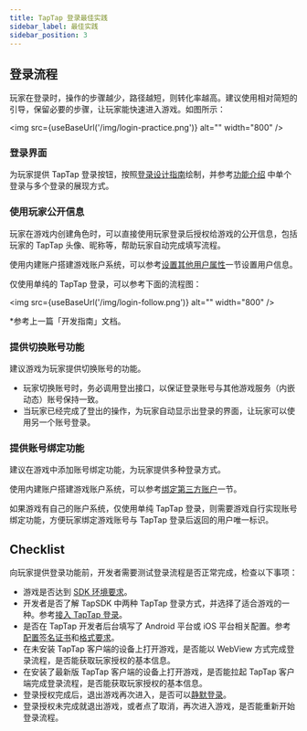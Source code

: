 ```yaml
---
title: TapTap 登录最佳实践
sidebar_label: 最佳实践
sidebar_position: 3
---
```



## 登录流程

玩家在登录时，操作的步骤越少，路径越短，则转化率越高。建议使用相对简短的引导，保留必要的步骤，让玩家能快速进入游戏。如图所示：

<img src={useBaseUrl('/img/login-practice.png')} alt="" width="800" />

### 登录界面

为玩家提供 TapTap 登录按钮，按照[登录设计指南](/design/)绘制，并参考[功能介绍](/sdk/taptap-login/features/) 中单个登录与多个登录的展现方式。

### 使用玩家公开信息

玩家在游戏内创建角色时，可以直接使用玩家登录后授权给游戏的公开信息，包括玩家的 TapTap 头像、昵称等，帮助玩家自动完成填写流程。

使用内建账户搭建游戏账户系统，可以参考[设置其他用户属性](/sdk/authentication/guide/#设置其他用户属性)一节设置用户信息。

仅使用单纯的 TapTap 登录，可以参考下面的流程图：

<img src={useBaseUrl('/img/login-follow.png')} alt="" width="800" />

*参考上一篇「开发指南」文档。

### 提供切换账号功能

建议游戏为玩家提供切换账号的功能。

- 玩家切换账号时，务必调用登出接口，以保证登录账号与其他游戏服务（内嵌动态）账号保持一致。
- 当玩家已经完成了登出的操作，为玩家自动显示出登录的界面，让玩家可以使用另一个账号登录。

### 提供账号绑定功能

建议在游戏中添加账号绑定功能，为玩家提供多种登录方式。

使用内建账户搭建游戏账户系统，可以参考[绑定第三方账户](/sdk/authentication/guide/#绑定第三方账户)一节。

如果游戏有自己的账户系统，仅使用单纯 TapTap 登录，则需要游戏自行实现账号绑定功能，方便玩家绑定游戏账号与 TapTap 登录后返回的用户唯一标识。

## Checklist

向玩家提供登录功能前，开发者需要测试登录流程是否正常完成，检查以下事项：

* 游戏是否达到 [SDK 环境要求](/sdk/start/quickstart/#环境要求)。
* 开发者是否了解 TapSDK 中两种 TapTap 登录方式，并选择了适合游戏的一种。参考[接入 TapTap 登录](/sdk/taptap-login/guide/start/)。
* 是否在 TapTap 开发者后台填写了 Android 平台或 iOS 平台相关配置。参考[配置签名证书](/sdk/start/quickstart/#配置签名证书)和[格式要求](/sdk/taptap-login/features/#配置签名证书)。
* 在未安装 TapTap 客户端的设备上打开游戏，是否能以 WebView 方式完成登录流程，是否能获取玩家授权的基本信息。
* 在安装了最新版 TapTap 客户端的设备上打开游戏，是否能拉起 TapTap 客户端完成登录流程，是否能获取玩家授权的基本信息。
* 登录授权完成后，退出游戏再次进入，是否可以[静默登录](/sdk/taptap-login/features/#实现静默登录)。
* 登录授权未完成就退出游戏，或者点了取消，再次进入游戏，是否能重新开始登录流程。
